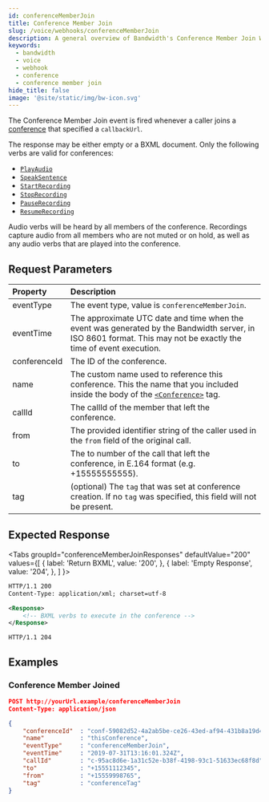 ```yaml
---
id: conferenceMemberJoin
title: Conference Member Join
slug: /voice/webhooks/conferenceMemberJoin
description: A general overview of Bandwidth's Conference Member Join Webhook
keywords:
  - bandwidth
  - voice
  - webhook
  - conference
  - conference member join
hide_title: false
image: '@site/static/img/bw-icon.svg'
---
```



The Conference Member Join event is fired whenever a caller joins a [conference](/docs/voice/bxml/conference) that specified a `callbackUrl`.

The response may be either empty or a BXML document. Only the following verbs are valid for conferences:
  * [`PlayAudio`](/docs/voice/bxml/playAudio)
  * [`SpeakSentence`](/docs/voice/bxml/speakSentence)
  * [`StartRecording`](/docs/voice/bxml/startRecording)
  * [`StopRecording`](/docs/voice/bxml/stopRecording)
  * [`PauseRecording`](/docs/voice/bxml/pauseRecording)
  * [`ResumeRecording`](/docs/voice/bxml/resumeRecording)

Audio verbs will be heard by all members of the conference. Recordings capture audio from all members who are not muted or on hold, as well as any audio verbs that are played into the conference.

## Request Parameters

| Property         | Description |
|:-----------------|:------------|
| eventType        | The event type, value is `conferenceMemberJoin`. |
| eventTime        | The approximate UTC date and time when the event was generated by the Bandwidth server, in ISO 8601 format. This may not be exactly the time of event execution. |
| conferenceId     | The ID of the conference. |
| name             | The custom name used to reference this conference. This the name that you included inside the body of the [`<Conference>`](/docs/voice/bxml/conference) tag. |
| callId           | The callId of the member that left the conference. |
| from             | The provided identifier string of the caller used in the `from` field of the original call. |
| to               | The to number of the call that left the conference, in E.164 format (e.g. +15555555555). |
| tag              | (optional) The `tag` that was set at conference creation. If no `tag` was specified, this field will not be present. |

## Expected Response

<Tabs
  groupId="conferenceMemberJoinResponses"
  defaultValue="200"
  values={[
    { label: 'Return BXML', value: '200', },
    { label: 'Empty Response', value: '204', },
  ]
}>
<TabItem value="200">

```xml
HTTP/1.1 200
Content-Type: application/xml; charset=utf-8

<Response>
    <!-- BXML verbs to execute in the conference -->
</Response>
```

</TabItem>
<TabItem value="204">

```http
HTTP/1.1 204
```

</TabItem>
</Tabs>

## Examples

### Conference Member Joined

```json
POST http://yourUrl.example/conferenceMemberJoin
Content-Type: application/json

{
    "conferenceId"  : "conf-59082d52-4a2ab5be-ce26-43ed-af94-431b8a19d4e3",
    "name"          : "thisConference",
    "eventType"     : "conferenceMemberJoin",
    "eventTime"     : "2019-07-31T13:16:01.324Z",
    "callId"        : "c-95ac8d6e-1a31c52e-b38f-4198-93c1-51633ec68f8d",
    "to"            : "+15551112345",
    "from"          : "+15559998765",
    "tag"           : "conferenceTag"
}
```

